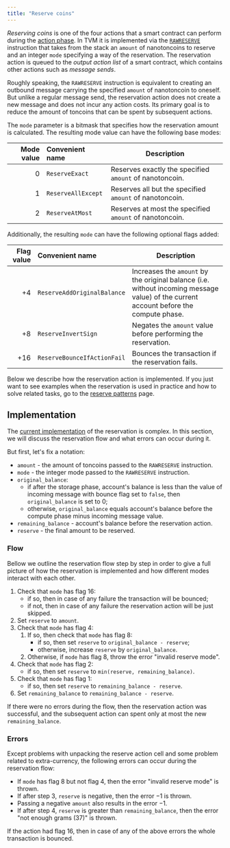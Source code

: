```yaml
---
title: "Reserve coins"
---
```


_Reserving coins_ is one of the four actions that a smart contract can perform during the [action phase](/foundations/phases#action-phase). In TVM it is implemented via the [`RAWRESERVE`](/tvm/instructions#fb02-rawreserve)
instruction that takes from the stack an `amount` of nanotoncoins to reserve and an integer `mode` specifying a way of the reservation.
The reservation action is queued to the _output action list_ of a smart contract, which contains other actions such as _message sends_.

Roughly speaking,  the `RAWRESERVE` instruction is equivalent to creating an outbound message carrying the specified `amount` of nanotoncoin to oneself.
But unlike a regular message send, the reservation action does not create a new message and does not incur any action costs.
Its primary goal is to reduce the amount of toncoins that can be spent by subsequent actions.

The `mode` parameter is a bitmask that specifies how the reservation amount is calculated. The resulting mode value can have the following base modes:

| Mode value | Convenient name    | Description                                             |
| ---------: | :----------------- | ------------------------------------------------------- |
|        $0$ | `ReserveExact`     | Reserves exactly the specified `amount` of nanotoncoin. |
|        $1$ | `ReserveAllExcept` | Reserves all but the specified `amount` of nanotoncoin. |
|        $2$ | `ReserveAtMost`    | Reserves at most the specified `amount` of nanotoncoin. |

Additionally, the resulting `mode` can have the following optional flags added:

| Flag value | Convenient name             | Description                                                                                                                           |
| ---------: | :-------------------------- | ------------------------------------------------------------------------------------------------------------------------------------- |
|       $+4$ | `ReserveAddOriginalBalance` | Increases the `amount` by the original balance (i.e. without incoming message value) of the current account before the compute phase. |
|       $+8$ | `ReserveInvertSign`         | Negates the `amount` value before performing the reservation.                                                                         |
|      $+16$ | `ReserveBounceIfActionFail` | Bounces the transaction if the reservation fails.                                                                                     |

Below we describe how the reservation action is implemented. If you just want to see examples when the reservation is used in practice and how to solve related tasks, go to the [reserve patterns](/patterns/reserve) page.

## Implementation

The [current implementation](https://github.com/ton-blockchain/ton/blob/4ebd7412c52248360464c2df5f434c8aaa3edfe1/crypto/block/transaction.cpp#L3051-L3138) of the reservation is complex.
In this section, we will discuss the reservation flow and what errors can occur during it.

But first, let's fix a notation:

- `amount` - the amount of toncoins passed to the `RAWRESERVE` instruction.
- `mode` - the integer mode passed to the `RAWRESERVE` instruction.
- `original_balance`:
  - if after the storage phase, account's balance is less than the value of incoming message with bounce flag set to `false`, then `original_balance` is set to $0$;
  - otherwise, `original_balance` equals account's balance before the compute phase minus incoming message value.
- `remaining_balance` - account's balance before the reservation action.
- `reserve` - the final amount to be reserved.

### Flow

Bellow we outline the reservation flow step by step in order to give a full picture of how the reservation is implemented and how different modes interact with each other.

1. Check that `mode` has flag $16$:
   - if so, then in case of any failure the transaction will be bounced;
   - if not, then in case of any failure the reservation action will be just skipped.
1. Set `reserve` to `amount`.
1. Check that `mode` has flag $4$:
   1. If so, then check that `mode` has flag $8$:
      - if so, then set `reserve` to `original_balance - reserve`;
      - otherwise, increase `reserve` by `original_balance`.
   1. Otherwise, if `mode` has flag $8$, throw the error "invalid reserve mode".
1. Check that `mode` has flag $2$:
   - if so, then set `reserve` to `min(reserve, remaining_balance)`.
1. Check that `mode` has flag $1$:
   - if so, then set `reserve` to `remaining_balance - reserve`.
1. Set `remaining_balance` to `remaining_balance - reserve`.

If there were no errors during the flow, then the reservation action was successful, and the subsequent action can spent only at most the new `remaining_balance`.

### Errors

Except problems with unpacking the reserve action cell and some problem related to extra-currency, the following errors can occur during the reservation flow:

- If `mode` has flag $8$ but not flag $4$, then the error "invalid reserve mode" is thrown.
- If after step 3, `reserve` is negative, then the error $-1$ is thrown.
- Passing a negative `amount` also results in the error $-1$.
- If after step 4, `reserve` is greater than `remaining_balance`, then the error "not enough grams ($37$)" is thrown.

If the action had flag $16$, then in case of any of the above errors the whole transaction is bounced.

